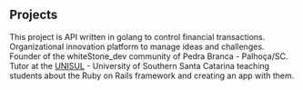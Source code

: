 ## Projects

<ProjectCard title="go-transactions" link="https://github.com/rafaelbmateus/go-transactions" bg="linear-gradient(to right, #D4145A 0%, #FBB03B 100%)">
This project is API written in golang to control financial transactions.
</ProjectCard>

<ProjectCard title="Open Ideas" link="https://github.com/rafaelbmateus/open-ideas-php" bg="linear-gradient(to right, #D4145A 0%, #FBB03B 100%)">
Organizational innovation platform to manage ideas and challenges.
</ProjectCard>

<ProjectCard title="whiteStone_dev" link="https://whitestonedev.com.br" bg="linear-gradient(to right, #4848FF 0%, #00FF00 100%)">
Founder of the whiteStone_dev community of Pedra Branca - Palhoça/SC.
</ProjectCard>

<ProjectCard title="Ruby on Rails" link="https://github.com/rafaelbmateus/rails-technight-unisul-2017" bg="linear-gradient(to right, rgb(213, 133, 255) 0%, rgb(0, 255, 238) 100%)">
Tutor at the <a href="http://www.unisul.br">UNISUL</a> - University of Southern Santa Catarina teaching students about the Ruby on Rails framework and creating an app with them.
</ProjectCard>
